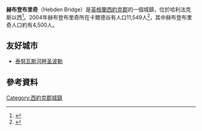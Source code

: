 {{Infobox UK place
|static_image =             [[File:Hebden_Bridge_Rooftops.jpg|240px]]
|static_image_caption =     
|country =                  英格蘭
|latitude =                 53.742
|longitude =                -2.009
|official_name =            Hebden Bridge
|population =
|population_ref =           約4,500
|metropolitan_county =      [[西約克郡|西約克郡]]
|region =                   約克郡和亨伯
|post_town =                HEBDEN BRIDGE
|postcode_district =        HX7
|postcode_area =            HX
|dial_code =                01422
|os_grid_reference =        SD993273
|london_distance_mi =       170<!-- straight line per MOS – constant and comparable with other place distances -->
|london_direction =         SSE
}}
'''赫布登布里奇'''（Hebden Bridge）是[[英格蘭|英格蘭]][[西約克郡|西約克郡]]的一個城鎮，位於哈利法克斯以西{{convert|8|mi|km|0}}<ref>{{Cite web |url=http://www.calderdale.gov.uk/environment/conservation/conservation-areas/hebden-bridge.pdf |title=Calderdale Council, Conservation areas: Hebden Bridge |access-date=2016-03-08 |archive-date=2016-03-04 |archive-url=https://web.archive.org/web/20160304041534/http://www.calderdale.gov.uk/environment/conservation/conservation-areas/hebden-bridge.pdf |dead-url=no }}</ref>。2004年赫布登布里奇所在卡爾德谷有人口11,549人<ref>{{Cite web |url=http://www.calderdale.gov.uk/council/statistics/ward-information/wardprofiles/calder.pdf |title=Calderdale government information |access-date=2016-03-08 |archive-date=2008-10-16 |archive-url=https://web.archive.org/web/20081016131021/http://www.calderdale.gov.uk/council/statistics/ward-information/wardprofiles/calder.pdf |dead-url=no }}</ref>，其中赫布登布里奇人口約有4,500人。

==友好城市==
* {{FRA}} [[泰努瓦斯河畔圣波勒|泰努瓦斯河畔圣波勒]]

== 參考資料 ==
{{reflist}}

[[Category:西約克郡城鎮|Category:西約克郡城鎮]]
